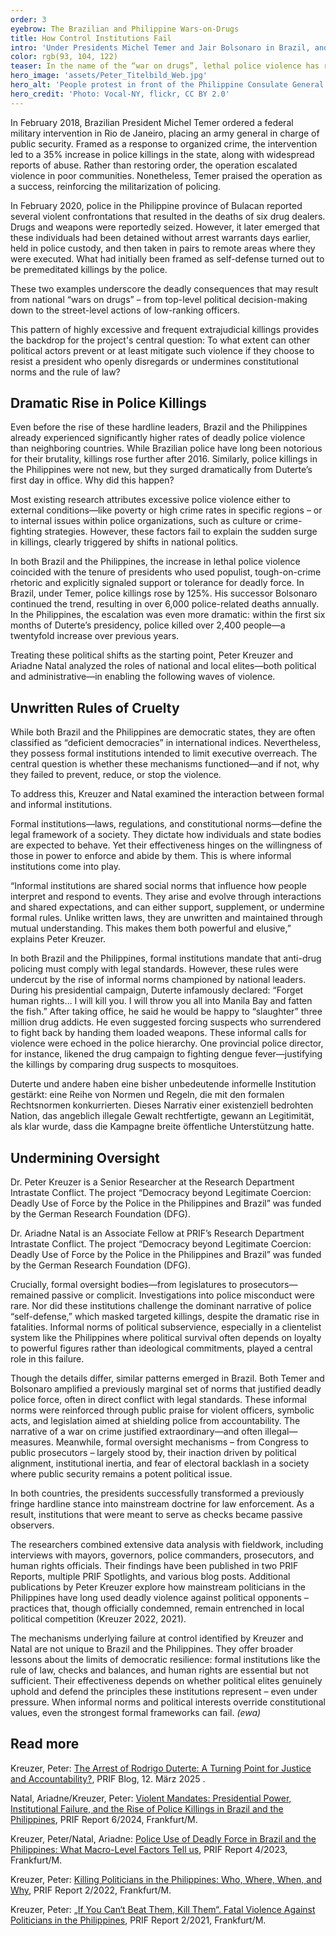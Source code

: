 ```yaml
---
order: 3
eyebrow: The Brazilian and Philippine Wars-on-Drugs
title: How Control Institutions Fail
intro: 'Under Presidents Michel Temer and Jair Bolsonaro in Brazil, and President Rodrigo Duterte in the Philippines, the use of deadly police violence rose dramatically. How could this happen? Both countries are democracies with formal rule-of-law frameworks and separation of powers—mechanisms that should, in principle, curb excessive police force. A research project funded by the German Research Foundation (DFG) investigated police violence in Brazil and the Philippines through a comparative study. The researchers focused on the role of political elites. Their findings shed light on why democratic oversight institutions sometimes fail.'
color: rgb(93, 104, 122)
teaser: In the name of the “war on drugs”, lethal police violence has risen dramatically in Brazil and the Philippines. A DFG-funded research project investigated the role of political elites in this.
hero_image: 'assets/Peter_Titelbild_Web.jpg'
hero_alt: 'People protest in front of the Philippine Consulate General with posters'
hero_credit: 'Photo: Vocal-NY, flickr, CC BY 2.0'
---
```


<Leadin>In February 2018,</Leadin> Brazilian President Michel Temer ordered a federal military intervention in Rio de Janeiro, placing an army general in charge of public security. Framed as a response to organized crime, the intervention led to a 35% increase in police killings in the state, along with widespread reports of abuse. Rather than restoring order, the operation escalated violence in poor communities. Nonetheless, Temer praised the operation as a success, reinforcing the militarization of policing.

In February 2020, police in the Philippine province of Bulacan reported several violent confrontations that resulted in the deaths of six drug dealers. Drugs and weapons were reportedly seized. However, it later emerged that these individuals had been detained without arrest warrants days earlier, held in police custody, and then taken in pairs to remote areas where they were executed. What had initially been framed as self-defense turned out to be premeditated killings by the police.

These two examples underscore the deadly consequences that may result from national “wars on drugs” – from top-level political decision-making down to the street-level actions of low-ranking officers.

This pattern of highly excessive and frequent extrajudicial killings provides the backdrop for the project's central question: To what extent can other political actors prevent or at least mitigate such violence if they choose to resist a president who openly disregards or undermines constitutional norms and the rule of law?

## Dramatic Rise in Police Killings

Even before the rise of these hardline leaders, Brazil and the Philippines already experienced significantly higher rates of deadly police violence than neighboring countries. While Brazilian police have long been notorious for their brutality, killings rose further after 2016. Similarly, police killings in the Philippines were not new, but they surged dramatically from Duterte’s first day in office. Why did this happen?

Most existing research attributes excessive police violence either to external conditions—like poverty or high crime rates in specific regions – or to internal issues within police organizations, such as culture or crime-fighting strategies. However, these factors fail to explain the sudden surge in killings, clearly triggered by shifts in national politics.

In both Brazil and the Philippines, the increase in lethal police violence coincided with the tenure of presidents who used populist, tough-on-crime rhetoric and explicitly signaled support or tolerance for deadly force. In Brazil, under Temer, police killings rose by 125%. His successor Bolsonaro continued the trend, resulting in over 6,000 police-related deaths annually. In the Philippines, the escalation was even more dramatic: within the first six months of Duterte’s presidency, police killed over 2,400 people—a twentyfold increase over previous years.

<Figure
  size="medium"
  src="assets/Peter_Bild2_Web.jpg"
  credit="Photo: Agência Brasil Fotografias, Wikimedia Commons"
  license="CC BY 2.0"
  caption="Rio de Janeiro, 2017: Mothers and relatives of young black men killed by police join activists in protest against police violence."
  alt="Photo of mothers and relatives of young Black men protesting against police violence in Brazil"
></Figure>

Treating these political shifts as the starting point, Peter Kreuzer and Ariadne Natal analyzed the roles of national and local elites—both political and administrative—in enabling the following waves of violence.

## Unwritten Rules of Cruelty

While both Brazil and the Philippines are democratic states, they are often classified as “deficient democracies” in international indices. Nevertheless, they possess formal institutions intended to limit executive overreach. The central question is whether these mechanisms functioned—and if not, why they failed to prevent, reduce, or stop the violence.

To address this, Kreuzer and Natal examined the interaction between formal and informal institutions.

Formal institutions—laws, regulations, and constitutional norms—define the legal framework of a society. They dictate how individuals and state bodies are expected to behave. Yet their effectiveness hinges on the willingness of those in power to enforce and abide by them. This is where informal institutions come into play.

“Informal institutions are shared social norms that influence how people interpret and respond to events. They arise and evolve through interactions and shared expectations, and can either support, supplement, or undermine formal rules. Unlike written laws, they are unwritten and maintained through mutual understanding. This makes them both powerful and elusive,” explains Peter Kreuzer.

In both Brazil and the Philippines, formal institutions mandate that anti-drug policing must comply with legal standards. However, these rules were undercut by the rise of informal norms championed by national leaders. During his presidential campaign, Duterte infamously declared: “Forget human rights… I will kill you. I will throw you all into Manila Bay and fatten the fish.” After taking office, he said he would be happy to “slaughter” three million drug addicts. He even suggested forcing suspects who surrendered to fight back by handing them loaded weapons. These informal calls for violence were echoed in the police hierarchy. One provincial police director, for instance, likened the drug campaign to fighting dengue fever—justifying the killings by comparing drug suspects to mosquitoes.

Duterte und andere haben eine bisher unbedeutende informelle Institution gestärkt: eine Reihe von Normen und Regeln, die mit den formalen Rechtsnormen konkurrierten. Dieses Narrativ einer existenziell bedrohten Nation, das angeblich illegale Gewalt rechtfertigte, gewann an Legitimität, als klar wurde, dass die Kampagne breite öffentliche Unterstützung hatte.

## Undermining Oversight

<PersonList>
  <Person name="Peter Kreuzer" image="assets/Peter_Web.jpg" >

Dr. Peter Kreuzer is a Senior Researcher at the Research Department Intrastate Conflict. The project “Democracy beyond Legitimate Coercion: Deadly Use of Force by the Police in the Philippines and Brazil” was funded by the German Research Foundation (DFG).

</Person>

  <Person name="Ariadne Natal" image="assets/Ariadne_Web.jpg">

Dr. Ariadne Natal is an Associate Fellow at PRIF’s Research Depart­ment Intra­state Conflict. The project “Democracy beyond Legitimate Coercion: Deadly Use of Force by the Police in the Philippines and Brazil” was funded by the German Research Foundation (DFG).

</Person>
</PersonList>

Crucially, formal oversight bodies—from legislatures to prosecutors—remained passive or complicit. Investigations into police misconduct were rare. Nor did these institutions challenge the dominant narrative of police “self-defense,” which masked targeted killings, despite the dramatic rise in fatalities. Informal norms of political subservience, especially in a clientelist system like the Philippines where political survival often depends on loyalty to powerful figures rather than ideological commitments, played a central role in this failure.

Though the details differ, similar patterns emerged in Brazil. Both Temer and Bolsonaro amplified a previously marginal set of norms that justified deadly police force, often in direct conflict with legal standards. These informal norms were reinforced through public praise for violent officers, symbolic acts, and legislation aimed at shielding police from accountability. The narrative of a war on crime justified extraordinary—and often illegal—measures. Meanwhile, formal oversight mechanisms – from Congress to public prosecutors – largely stood by, their inaction driven by political alignment, institutional inertia, and fear of electoral backlash in a society where public security remains a potent political issue.

In both countries, the presidents successfully transformed a previously fringe hardline stance into mainstream doctrine for law enforcement. As a result, institutions that were meant to serve as checks became passive observers.

The researchers combined extensive data analysis with fieldwork, including interviews with mayors, governors, police commanders, prosecutors, and human rights officials. Their findings have been published in two PRIF Reports, multiple PRIF Spotlights, and various blog posts. Additional publications by Peter Kreuzer explore how mainstream politicians in the Philippines have long used deadly violence against political opponents – practices that, though officially condemned, remain entrenched in local political competition (Kreuzer 2022, 2021).

The mechanisms underlying failure at control identified by Kreuzer and Natal are not unique to Brazil and the Philippines. They offer broader lessons about the limits of democratic resilience: formal institutions like the rule of law, checks and balances, and human rights are essential but not sufficient. Their effectiveness depends on whether political elites genuinely uphold and defend the principles these institutions represent – even under pressure. When informal norms and political interests override constitutional values, even the strongest formal frameworks can fail. *(ewa)*

<Notes>

## Read more

Kreuzer, Peter: [The Arrest of Rodrigo Duterte: A Turning Point for Justice and Accountability?](https://blog.prif.org/2025/03/12/the-arrest-of-rodrigo-duterte-a-turning-point-for-justice-and-accountability/), PRIF Blog, 12. März 2025 .

Natal, Ariadne/Kreuzer, Peter: [Violent Mandates: Presidential Power, Institutional Failure, and the Rise of Police Killings in Brazil and the Philippines](https://www.prif.org/publikationen/publikationssuche/publikation/violent-mandates-presidential-power-institutional-failure-and-the-rise-of-police-killings-in-brazil-and-the-philippines-1), PRIF Report 6/2024, Frankfurt/M.

Kreuzer, Peter/Natal, Ariadne: [Police Use of Deadly Force in Brazil and the Philippines: What Macro-Level Factors Tell us](https://www.prif.org/publikationen/publikationssuche/publikation/police-use-of-deadly-force-in-brazil-and-the-philippines-what-macro-level-factors-tell-us), PRIF Report 4/2023, Frankfurt/M.

Kreuzer, Peter: [Killing Politicians in the Philippines: Who, Where, When, and Why](https://www.prif.org/publikationen/publikationssuche/publikation/killing-politicians-in-the-philippines-who-where-when-and-why), PRIF Report 2/2022, Frankfurt/M.

Kreuzer, Peter: [„If You Can‘t Beat Them, Kill Them“. Fatal Violence Against Politicians in the Philippines](https://www.prif.org/fileadmin/Daten/Publikationen/Prif_Reports/2021/PRIF0221_barrierefrei.pdf), PRIF Report 2/2021, Frankfurt/M.

</Notes>
